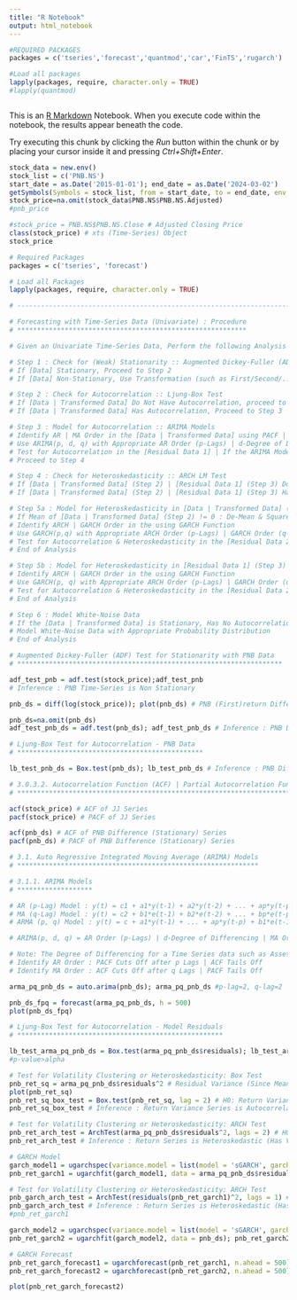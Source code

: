 ---
title: "R Notebook"
output: html_notebook
---

```{r}
#REQUIRED PACKAGES
packages = c('tseries','forecast','quantmod','car','FinTS','rugarch')

#Load all packages
lapply(packages, require, character.only = TRUE)
#lapply(quantmod)



```

This is an [R Markdown](http://rmarkdown.rstudio.com) Notebook. When you execute code within the notebook, the results appear beneath the code.

Try executing this chunk by clicking the *Run* button within the chunk or by placing your cursor inside it and pressing *Ctrl+Shift+Enter*.

```{r}
stock_data = new.env()
stock_list = c('PNB.NS')
start_date = as.Date('2015-01-01'); end_date = as.Date('2024-03-02')
getSymbols(Symbols = stock_list, from = start_date, to = end_date, env = stock_data)
stock_price=na.omit(stock_data$PNB.NS$PNB.NS.Adjusted)
#pnb_price

#stock_price = PNB.NS$PNB.NS.Close # Adjusted Closing Price
class(stock_price) # xts (Time-Series) Object
stock_price
```

```{r}
# Required Packages
packages = c('tseries', 'forecast') 

# Load all Packages
lapply(packages, require, character.only = TRUE) 
```

```{r}
# ---------------------------------------------------------------------------------------------

# Forecasting with Time-Series Data (Univariate) : Procedure
# **********************************************************

# Given an Univariate Time-Series Data, Perform the following Analysis :

# Step 1 : Check for (Weak) Stationarity :: Augmented Dickey-Fuller (ADF) Test
# If [Data] Stationary, Proceed to Step 2
# If [Data] Non-Stationary, Use Transformation (such as First/Second/... Difference | Log | ...) to Transform the Data and Check for Stationarity (Step 1)

# Step 2 : Check for Autocorrelation :: Ljung-Box Test 
# If [Data | Transformed Data] Do Not Have Autocorrelation, proceed to Step 4
# If [Data | Transformed Data] Has Autocorrelation, Proceed to Step 3

# Step 3 : Model for Autocorrelation :: ARIMA Models
# Identify AR | MA Order in the [Data | Transformed Data] using PACF | ACF Plots
# Use ARIMA(p, d, q) with Appropriate AR Order (p-Lags) | d-Degree of Differencing | MA Order (q-Lags) using PACF | ACF Information to Model the [Data | Transformed Data]
# Test for Autocorrelation in the [Residual Data 1] | If the ARIMA Model is Appropriate : No Autocorrelation in the [Residual Data 1] | If Autocorrelation in [Residual Data 1], Remodel the [Data | Transformed Data]
# Proceed to Step 4

# Step 4 : Check for Heteroskedasticity :: ARCH LM Test
# If [Data | Transformed Data] (Step 2) | [Residual Data 1] (Step 3) Do Not Have Heteroskedasticity, Proceed to Step 6
# If [Data | Transformed Data] (Step 2) | [Residual Data 1] (Step 3) Has Heteroskedasticity, Proceed to Step 5

# Step 5a : Model for Heteroskedasticity in [Data | Transformed Data] (Step 2) :: GARCH Models
# If Mean of [Data | Transformed Data] (Step 2) != 0 : De-Mean & Square the [Data | Transformed Data] | If Mean of [Data | Transformed Data] (Step 2) = 0 : Square the [Data | Transformed Data] 
# Identify ARCH | GARCH Order in the using GARCH Function
# Use GARCH(p,q) with Appropriate ARCH Order (p-Lags) | GARCH Order (q-Lags) to Model the [Data | Transformed Data]
# Test for Autocorrelation & Heteroskedasticity in the [Residual Data 2] | If the GARCH Model is Appropriate : No Autocorrelation & Heteroskedasticity in the [Residual Data 2] | If Autocorrelation & Heteroskedasticity in [Residual Data 2], Remodel the Squared [Data | Transformed Data]
# End of Analysis

# Step 5b : Model for Heteroskedasticity in [Residual Data 1] (Step 3) :: GARCH Models
# Identify ARCH | GARCH Order in the using GARCH Function
# Use GARCH(p, q) with Appropriate ARCH Order (p-Lags) | GARCH Order (q-Lags) with ARIMA(p, d, q) Model (in Step 3) in the Mean Equation to Model the [Residual Data 1] 
# Test for Autocorrelation & Heteroskedasticity in the [Residual Data 2] | If the ARIMA+GARCH Model is Appropriate : No Autocorrelation & Heteroskedasticity in the [Residual Data 2] | If Autocorrelation & Heteroskedasticity in [Residual Data 2], Remodel the [Residual Data 1]
# End of Analysis

# Step 6 : Model White-Noise Data 
# If the [Data | Transformed Data] is Stationary, Has No Autocorrelation & Heteroskedasticity, the [Data | Transformed Data] is White-Noise Data
# Model White-Noise Data with Appropriate Probability Distribution
# End of Analysis

```

```{r}
# Augmented Dickey-Fuller (ADF) Test for Stationarity with PNB Data
# *******************************************************************

adf_test_pnb = adf.test(stock_price);adf_test_pnb
# Inference : PNB Time-Series is Non Stationary

```

```{r}
pnb_ds = diff(log(stock_price)); plot(pnb_ds) # PNB (First)return Difference Time-Series
```

```{r}
pnb_ds=na.omit(pnb_ds)
adf_test_pnb_ds = adf.test(pnb_ds); adf_test_pnb_ds # Inference : PNB Difference Time-Series is Stationary

```

```{r}
# Ljung-Box Test for Autocorrelation - PNB Data
# ***********************************************

lb_test_pnb_ds = Box.test(pnb_ds); lb_test_pnb_ds # Inference : PNB Difference (Stationary) Time-Series is Autocorrelated as NULL is rejected and p-value<0.0151 | NULL: No Auto correlation | Alternate: Auto Correlation
```

```{r}
# 3.0.3.2. Autocorrelation Function (ACF) | Partial Autocorrelation Function (PACF)
# *****************************************************************************

acf(stock_price) # ACF of JJ Series
pacf(stock_price) # PACF of JJ Series

acf(pnb_ds) # ACF of PNB Difference (Stationary) Series
pacf(pnb_ds) # PACF of PNB Difference (Stationary) Series
```

```{r}
# 3.1. Auto Regressive Integrated Moving Average (ARIMA) Models
# *************************************************************

# 3.1.1. ARIMA Models
# *******************

# AR (p-Lag) Model : y(t) = c1 + a1*y(t-1) + a2*y(t-2) + ... + ap*y(t-p) + e(t) where e = error == White Noise | AR-1 Model : y(t) = c + a1*y(t-1) + e(t)
# MA (q-Lag) Model : y(t) = c2 + b1*e(t-1) + b2*e(t-2) + ... + bp*e(t-p) where e = Error == White Noise | MA-1 Model : y(t) = d + b1*e(t-1)
# ARMA (p, q) Model : y(t) = c + a1*y(t-1) + ... + ap*y(t-p) + b1*e(t-1) + ... + bp*e(t-p) + e(t) | ARMA (1, 1) Model : y(t) = c + a1*y(t-1) + b1*e(t-1) + e(t)

# ARIMA(p, d, q) = AR Order (p-Lags) | d-Degree of Differencing | MA Order (q-Lags)

# Note: The Degree of Differencing for a Time Series data such as Asset Returns is d=0. For a Time Series data such as Asset Prices the Degree of Differencing is usually d=1.
# Identify AR Order : PACF Cuts Off after p Lags | ACF Tails Off
# Identify MA Order : ACF Cuts Off after q Lags | PACF Tails Off
```

```{r}
arma_pq_pnb_ds = auto.arima(pnb_ds); arma_pq_pnb_ds #p-lag=2, q-lag=2
```

```{r}
pnb_ds_fpq = forecast(arma_pq_pnb_ds, h = 500)
plot(pnb_ds_fpq)
```

```{r}
# Ljung-Box Test for Autocorrelation - Model Residuals
# ****************************************************

lb_test_arma_pq_pnb_ds = Box.test(arma_pq_pnb_ds$residuals); lb_test_arma_pq_pnb_ds
#p-value>alpha
```

```{r}

# Test for Volatility Clustering or Heteroskedasticity: Box Test 
pnb_ret_sq = arma_pq_pnb_ds$residuals^2 # Residual Variance (Since Mean Returns is approx. 0)
plot(pnb_ret_sq)
pnb_ret_sq_box_test = Box.test(pnb_ret_sq, lag = 2) # H0: Return Variance Series is Not Serially Correlated
pnb_ret_sq_box_test # Inference : Return Variance Series is Autocorrelated (Has Volatility Clustering)
```

```{r}
# Test for Volatility Clustering or Heteroskedasticity: ARCH Test
pnb_ret_arch_test = ArchTest(arma_pq_pnb_ds$residuals^2, lags = 2) # H0: No ARCH Effects
pnb_ret_arch_test # Inference : Return Series is Heteroskedastic (Has Volatility Clustering)
```

```{r}
# GARCH Model
garch_model1 = ugarchspec(variance.model = list(model = 'sGARCH', garchOrder = c(1,1)), mean.model = list(armaOrder = c(0,0), include.mean = TRUE))
pnb_ret_garch1 = ugarchfit(garch_model1, data = arma_pq_pnb_ds$residuals^2); pnb_ret_garch1

```

```{r}
# Test for Volatility Clustering or Heteroskedasticity: ARCH Test
pnb_garch_arch_test = ArchTest(residuals(pnb_ret_garch1)^2, lags = 1) # H0: No ARCH Effects
pnb_garch_arch_test # Inference : Return Series is Heteroskedastic (Has Volatility Clustering)
#pnb_ret_garch1
```

```{r}
garch_model2 = ugarchspec(variance.model = list(model = 'sGARCH', garchOrder = c(1,1)), mean.model = list(armaOrder = c(2,2), include.mean = FALSE))
pnb_ret_garch2 = ugarchfit(garch_model2, data = pnb_ds); pnb_ret_garch2

# GARCH Forecast
pnb_ret_garch_forecast1 = ugarchforecast(pnb_ret_garch1, n.ahead = 500); pnb_ret_garch_forecast1
pnb_ret_garch_forecast2 = ugarchforecast(pnb_ret_garch2, n.ahead = 500); pnb_ret_garch_forecast2
```

```{r}
plot(pnb_ret_garch_forecast2)
```
